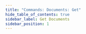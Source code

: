 ```yaml
---
title: "Commands: Documents: Get"
hide_table_of_contents: true
sidebar_label: Get Documents
sidebar_position: 1
---
```





<LanguageSwitcher supportedLanguages={supportedLanguages} />

<LanguageContent language="csharp">
   <GetCsharp />
</LanguageContent>

<LanguageContent language="java">
   <GetJava />
</LanguageContent>

<LanguageContent language="nodejs">
   <GetNodejs />
</LanguageContent>


<!---
### Commands
- [Put](../../../client-api/commands/documents/put)
- [Delete](../../../client-api/commands/documents/delete)
- [How to Send Multiple Commands Using a Batch](../../../client-api/commands/batches/how-to-send-multiple-commands-using-a-batch)


-->